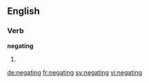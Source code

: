==English==

===Verb===
'''negating'''

# {{present participle of|negate}}

[[de:negating]]
[[fr:negating]]
[[sv:negating]]
[[vi:negating]]